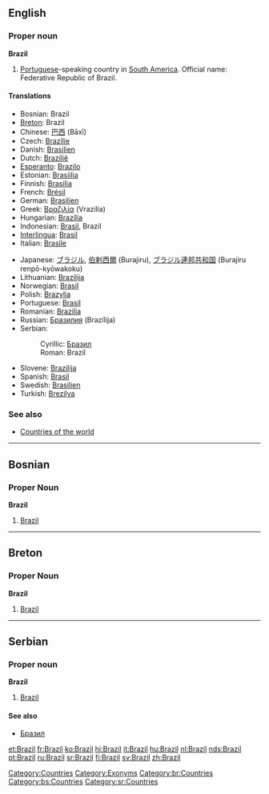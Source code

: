 ==English==
{{wikipedia}}
===Proper noun===
'''Brazil'''

#[[Portuguese]]-speaking country in [[South America]]. Official name: Federative Republic of Brazil.

====Translations====
{{top}}
*Bosnian: Brazil {{m}}
*[[Breton]]: Brazil
*Chinese: [[巴西]] (Bāxī)
*Czech: [[Brazílie]]
*Danish: [[Brasilien]]
*Dutch: [[Brazilië]]
*[[Esperanto]]: [[Brazilo]]
*Estonian: [[Brasiilia]]
*Finnish: [[Brasilia]]
*French: [[Brésil]] {{m}}
*German: [[Brasilien]] {{n}}
*Greek: [[Βραζιλία]] (Vrazilía) {{f}}
*Hungarian: [[Brazília]]
*Indonesian: [[Brasil]], Brazil
*[[Interlingua]]: [[Brasil]]
*Italian: [[Brasile]] {{m}}
{{mid}}
*Japanese: [[ブラジル]], [[伯剌西爾]] (Burajiru), [[ブラジル]][[連邦]][[共和国]] (Burajiru renpō-kyōwakoku)
*Lithuanian: [[Brazilija]]  {{f}}
*Norwegian: [[Brasil]]
*Polish: [[Brazylia]] {{f}}
*Portuguese: [[Brasil]] {{m}}
*Romanian: [[Brazilia]] {{f}}
*Russian: [[Бразилия]] (Brazílija) {{f}}
*Serbian:
*:Cyrillic: [[Бразил]] {{m}}
*:Roman: Brazil {{m}}
*Slovene: [[Brazilija]] {{f}}
*Spanish: [[Brasil]] {{m}}
*Swedish: [[Brasilien]]
*Turkish: [[Brezilya]]
{{bottom}}

===See also===
*[[Countries of the world]]

[[Category:Countries]]
[[Category:Exonyms]]


----
==Bosnian==
===Proper Noun===
'''Brazil''' {{m}}
#[[Brazil]]


----
==Breton==
===Proper Noun===
'''Brazil'''
#[[Brazil]]


----
==Serbian==
===Proper noun===
'''Brazil''' {{m}}
#[[Brazil]]
====See also====
*[[Бразил]]

[[Category:br:Countries]]
[[Category:bs:Countries]]
[[Category:sr:Countries]]

[[et:Brazil]]
[[fr:Brazil]]
[[ko:Brazil]]
[[hi:Brazil]]
[[it:Brazil]]
[[hu:Brazil]]
[[nl:Brazil]]
[[nds:Brazil]]
[[pt:Brazil]]
[[ru:Brazil]]
[[sr:Brazil]]
[[fi:Brazil]]
[[sv:Brazil]]
[[zh:Brazil]]